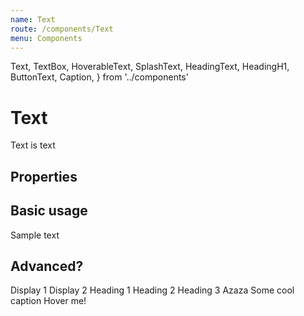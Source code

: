 ```yaml
---
name: Text
route: /components/Text
menu: Components
---
```



  Text,
  TextBox,
  HoverableText,
  SplashText,
  HeadingText,
  HeadingH1,
  ButtonText,
  Caption,
} from '../components'

# Text

Text is text

## Properties

<Props of={Text} />

## Basic usage

<Text>Sample text</Text>

## Advanced?

<Playground>
  <SplashText variant="display1">Display 1</SplashText>
  <SplashText variant="display2">Display 2</SplashText>
  <HeadingH1 kind='serif'>Heading 1</HeadingH1>
  <HeadingText variant="head2">Heading 2</HeadingText>
  <HeadingText variant="head3">Heading 3</HeadingText>
  <TextBox>Azaza</TextBox>
  <Caption color="textSecondary">Some cool caption</Caption>
  <HoverableText activeColor="textAudio">Hover me!</HoverableText>
</Playground>
